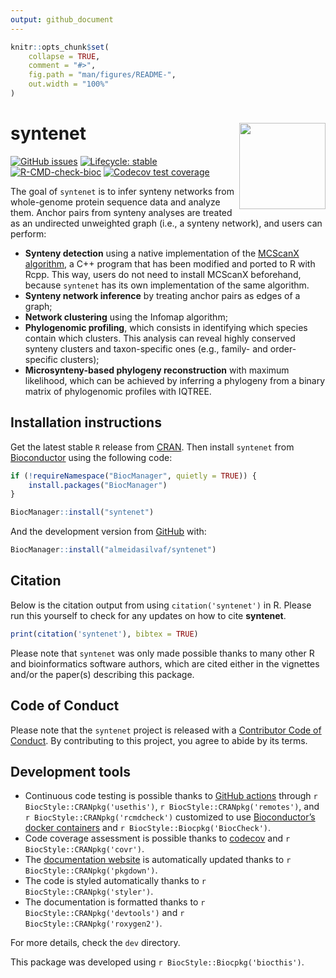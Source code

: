 ```yaml
---
output: github_document
---
```


<!-- README.md is generated from README.Rmd. Please edit that file -->

```r
knitr::opts_chunk$set(
    collapse = TRUE,
    comment = "#>",
    fig.path = "man/figures/README-",
    out.width = "100%"
)
```

# syntenet <img src="man/figures/logo.png" align="right" height="138" />

<!-- badges: start -->
[![GitHub issues](https://img.shields.io/github/issues/almeidasilvaf/syntenet)](https://github.com/almeidasilvaf/syntenet/issues)
[![Lifecycle: stable](https://img.shields.io/badge/lifecycle-stable-brightgreen.svg)](https://lifecycle.r-lib.org/articles/stages.html#stable)
[![R-CMD-check-bioc](https://github.com/almeidasilvaf/syntenet/workflows/R-CMD-check-bioc/badge.svg)](https://github.com/almeidasilvaf/syntenet/actions)
[![Codecov test
coverage](https://codecov.io/gh/almeidasilvaf/syntenet/branch/master/graph/badge.svg)](https://codecov.io/gh/almeidasilvaf/syntenet?branch=master)
<!-- badges: end -->

The goal of `syntenet` is to infer synteny networks from whole-genome 
protein sequence data and analyze them. Anchor pairs from synteny analyses are
treated as an undirected unweighted graph (i.e., a synteny network),
and users can perform: 

- **Synteny detection** using a native implementation of the 
[MCScanX algorithm](https://doi.org/10.1093/nar/gkr1293), a C++ program that 
has been modified and ported to R with Rcpp. This way, users do not need to 
install MCScanX beforehand, because `syntenet` has its own implementation
of the same algorithm.
- **Synteny network inference** by treating anchor pairs as edges of a graph;
- **Network clustering** using the Infomap algorithm;
- **Phylogenomic profiling**, which consists in identifying which species 
contain which clusters. This analysis can reveal highly conserved synteny
clusters and taxon-specific ones (e.g., family- and order-specific clusters); 
- **Microsynteny-based phylogeny reconstruction** with maximum likelihood,
which can be achieved by inferring a phylogeny from a binary matrix of
phylogenomic profiles with IQTREE.


## Installation instructions

Get the latest stable `R` release from [CRAN](http://cran.r-project.org/). Then install `syntenet` from [Bioconductor](http://bioconductor.org/) using the following code:

```r
if (!requireNamespace("BiocManager", quietly = TRUE)) {
    install.packages("BiocManager")
}

BiocManager::install("syntenet")
```

And the development version from [GitHub](https://github.com/almeidasilvaf/syntenet) with:

```r
BiocManager::install("almeidasilvaf/syntenet")
```

## Citation

Below is the citation output from using `citation('syntenet')` in R. Please
run this yourself to check for any updates on how to cite __syntenet__.

```r
print(citation('syntenet'), bibtex = TRUE)
```

Please note that `syntenet` was only made possible thanks to many other R and bioinformatics software authors, which are cited either in the vignettes and/or the paper(s) describing this package.

## Code of Conduct

Please note that the `syntenet` project is released with a [Contributor Code of Conduct](http://bioconductor.org/about/code-of-conduct/). By contributing to this project, you agree to abide by its terms.

## Development tools

* Continuous code testing is possible thanks to [GitHub actions](https://www.tidyverse.org/blog/2020/04/usethis-1-6-0/)  through `r BiocStyle::CRANpkg('usethis')`, `r BiocStyle::CRANpkg('remotes')`, and `r BiocStyle::CRANpkg('rcmdcheck')` customized to use [Bioconductor's docker containers](https://www.bioconductor.org/help/docker/) and `r BiocStyle::Biocpkg('BiocCheck')`.
* Code coverage assessment is possible thanks to [codecov](https://codecov.io/gh) and `r BiocStyle::CRANpkg('covr')`.
* The [documentation website](http://almeidasilvaf.github.io/syntenet) is automatically updated thanks to `r BiocStyle::CRANpkg('pkgdown')`.
* The code is styled automatically thanks to `r BiocStyle::CRANpkg('styler')`.
* The documentation is formatted thanks to `r BiocStyle::CRANpkg('devtools')` and `r BiocStyle::CRANpkg('roxygen2')`.

For more details, check the `dev` directory.

This package was developed using `r BiocStyle::Biocpkg('biocthis')`.


